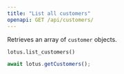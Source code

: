```yaml
---
title: "List all customers"
openapi: GET /api/customers/
---
```


Retrieves an array of `customer` objects.

<CodeGroup>

```py Python
lotus.list_customers()
```

```ts Typescript
await lotus.getCustomers();
```

</CodeGroup>
